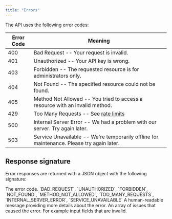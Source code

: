 ```yaml
---
title: "Errors"
---
```


The API uses the following error codes:

| Error Code | Meaning                                                                                   |
| ---------- | ----------------------------------------------------------------------------------------- |
| 400        | Bad Request -- Your request is invalid.                                                   |
| 401        | Unauthorized -- Your API key is wrong.                                                    |
| 403        | Forbidden -- The requested resource is for administrators only.                           |
| 404        | Not Found -- The specified resource could not be found.                                   |
| 405        | Method Not Allowed -- You tried to access a resource with an invalid method.              |
| 429        | Too Many Requests -- See [rate limits](/api-reference/rate-limits)                        |
| 500        | Internal Server Error -- We had a problem with our server. Try again later.               |
| 503        | Service Unavailable -- We're temporarily offline for maintenance. Please try again later. |

## Response signature

Error responses are returned with a JSON object with the following signature:

<ResponseField name="code" type="string" required>
  The error code. `BAD_REQUEST`, `UNAUTHORIZED`, `FORBIDDEN`, `NOT_FOUND`,
  `METHOD_NOT_ALLOWED`, `TOO_MANY_REQUESTS`, `INTERNAL_SERVER_ERROR`,
  `SERVICE_UNAVAILABLE`
</ResponseField>
<ResponseField name="message" type="string" required>
  A human-readable message providing more details about the error.
</ResponseField>
<ResponseField name="issues" type="array">
  An array of issues that caused the error. For example input fields that are
  invalid.
</ResponseField>
